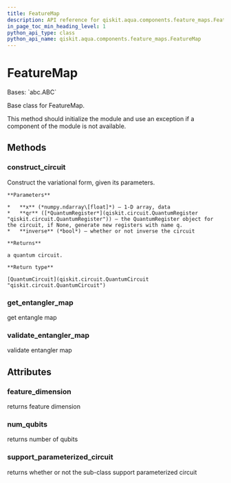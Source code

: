 ```yaml
---
title: FeatureMap
description: API reference for qiskit.aqua.components.feature_maps.FeatureMap
in_page_toc_min_heading_level: 1
python_api_type: class
python_api_name: qiskit.aqua.components.feature_maps.FeatureMap
---
```


# FeatureMap

<Class id="qiskit.aqua.components.feature_maps.FeatureMap" github="https://github.com/qiskit-community/qiskit-aqua/tree/stable/0.9/qiskit/aqua/components/feature_maps/feature_map.py" signature="FeatureMap">
  Bases: `abc.ABC`

  Base class for FeatureMap.

  This method should initialize the module and use an exception if a component of the module is not available.

  ## Methods

  ### construct\_circuit

  <Function id="qiskit.aqua.components.feature_maps.FeatureMap.construct_circuit" signature="abstract FeatureMap.construct_circuit(x, qr=None, inverse=False)">
    Construct the variational form, given its parameters.

    **Parameters**

    *   **x** (*numpy.ndarray\[float]*) – 1-D array, data
    *   **qr** ([*QuantumRegister*](qiskit.circuit.QuantumRegister "qiskit.circuit.QuantumRegister")) – the QuantumRegister object for the circuit, if None, generate new registers with name q.
    *   **inverse** (*bool*) – whether or not inverse the circuit

    **Returns**

    a quantum circuit.

    **Return type**

    [QuantumCircuit](qiskit.circuit.QuantumCircuit "qiskit.circuit.QuantumCircuit")
  </Function>

  ### get\_entangler\_map

  <Function id="qiskit.aqua.components.feature_maps.FeatureMap.get_entangler_map" signature="static FeatureMap.get_entangler_map(map_type, num_qubits)">
    get entangle map
  </Function>

  ### validate\_entangler\_map

  <Function id="qiskit.aqua.components.feature_maps.FeatureMap.validate_entangler_map" signature="static FeatureMap.validate_entangler_map(entangler_map, num_qubits)">
    validate entangler map
  </Function>

  ## Attributes

  ### feature\_dimension

  <Attribute id="qiskit.aqua.components.feature_maps.FeatureMap.feature_dimension" name="feature_dimension">
    returns feature dimension
  </Attribute>

  ### num\_qubits

  <Attribute id="qiskit.aqua.components.feature_maps.FeatureMap.num_qubits" name="num_qubits">
    returns number of qubits
  </Attribute>

  ### support\_parameterized\_circuit

  <Attribute id="qiskit.aqua.components.feature_maps.FeatureMap.support_parameterized_circuit" name="support_parameterized_circuit">
    returns whether or not the sub-class support parameterized circuit
  </Attribute>
</Class>

